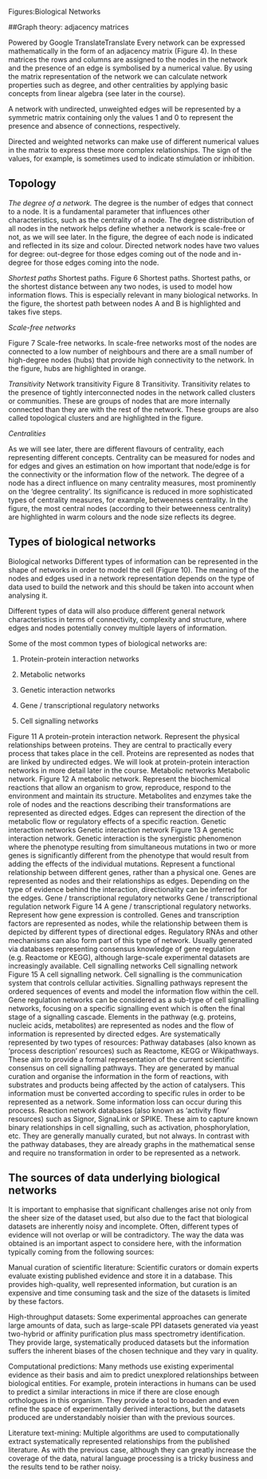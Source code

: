 Figures:Biological Networks


##Graph theory: adjacency matrices
 

Powered by Google TranslateTranslate
Every network can be expressed mathematically in the form of an adjacency matrix (Figure 4). In these matrices the rows and columns are assigned to the nodes in the network and the presence of an edge is symbolised by a numerical value. By using the matrix representation of the network we can calculate network properties such as degree, and other centralities by applying basic concepts from linear algebra (see later in the course). 

A network with undirected, unweighted edges will be represented by a symmetric matrix containing only the values 1 and 0 to represent the presence and absence of connections, respectively.

Directed and weighted networks can make use of different numerical values in the matrix to express these more complex relationships. The sign of the values, for example, is sometimes used to indicate stimulation or inhibition.

## Topology
*The degree of a network.*
The degree is the number of edges that connect to a node. It is a fundamental parameter that influences other characteristics, such as the centrality of a node. The degree distribution of all nodes in the network helps define whether a network is scale-free or not, as we will see later. In the figure, the degree of each node is indicated and reflected in its size and colour. Directed network nodes have two values for degree: out-degree for those edges coming out of the node and in-degree for those edges coming into the node.

*Shortest paths*
Shortest paths.
Figure 6 Shortest paths.
Shortest paths, or the shortest distance between any two nodes, is used to model how information flows. This is especially relevant in many biological networks. In the figure, the shortest path between nodes A and B is highlighted and takes five steps.

*Scale-free networks*

Figure 7 Scale-free networks.
In scale-free networks most of the nodes are connected to a low number of neighbours and there are a small number of high-degree nodes (hubs) that provide high connectivity to the network. In the figure, hubs are highlighted in orange. 

*Transitivity*
Network transitivity
Figure 8 Transitivity.
Transitivity relates to the presence of tightly interconnected nodes in the network called clusters or communities. These are groups of nodes that are more internally connected than they are with the rest of the network. These groups are also called topological clusters and are highlighted in the figure.

*Centralities*

As we will see later, there are different flavours of centrality, each representing different concepts. Centrality can be measured for nodes and for edges and gives an estimation on how important that node/edge is for the connectivity or the information flow of the network. The degree of a node has a direct influence on many centrality measures, most prominently on the ‘degree centrality’. Its significance is reduced in more sophisticated types of centrality measures, for example, betweenness centrality. In the figure, the most central nodes (according to their betweenness centrality) are highlighted in warm colours and the node size reflects its degree.

## Types of biological networks
 

Biological networks
Different types of information can be represented in the shape of networks in order to model the cell (Figure 10). The meaning of the nodes and edges used in a network representation depends on the type of data used to build the network and this should be taken into account when analysing it.

Different types of data will also produce different general network characteristics in terms of connectivity, complexity and structure, where edges and nodes potentially convey multiple layers of information.

Some of the most common types of biological networks are:

1. Protein-protein interaction networks

2. Metabolic networks

3. Genetic interaction networks

4. Gene / transcriptional regulatory networks

5. Cell signalling networks

Figure 11 A protein-protein interaction network.
  Represent the physical relationships between proteins. They are central to practically every process that takes place in the cell.
  Proteins are represented as nodes that are linked by undirected edges.
  We will look at protein-protein interaction networks in more detail later in the course.
Metabolic networks
Metabolic network.
Figure 12 A metabolic network.
Represent the biochemical reactions that allow an organism to grow, reproduce, respond to the environment and maintain its structure.
Metabolites and enzymes take the role of nodes and the reactions describing their transformations are represented as directed edges.
Edges can represent the direction of the metabolic flow or regulatory effects of a specific reaction.
Genetic interaction networks
Genetic interaction network
Figure 13 A genetic interaction network.
Genetic interaction is the synergistic phenomenon where the phenotype resulting from simultaneous mutations in two or more genes is significantly different from the phenotype that would result from adding the effects of the individual mutations.
Represent a functional relationship between different genes, rather than a physical one.
Genes are represented as nodes and their relationships as edges. Depending on the type of evidence behind the interaction, directionality can be inferred for the edges.
Gene / transcriptional regulatory networks
Gene / transcriptional regulation network
Figure 14 A gene / transcriptional regulatory networks.
Represent how gene expression is controlled.
Genes and transcription factors are represented as nodes, while the relationship between them is depicted by different types of directional edges.
Regulatory RNAs and other mechanisms can also form part of this type of network. 
Usually generated via databases representing consensus knowledge of gene regulation (e.g. Reactome or KEGG), although large-scale experimental datasets are increasingly available.
Cell signalling networks
Cell signalling network
Figure 15 A cell signalling network.
Cell signalling is the communication system that controls cellular activities.
Signalling pathways represent the ordered sequences of events and model the information flow within the cell.
Gene regulation networks can be considered as a sub-type of cell signalling networks, focusing on a specific signalling event which is often the final stage of a signalling cascade.
Elements in the pathway (e.g. proteins, nucleic acids, metabolites) are represented as nodes and the flow of information is represented by directed edges.
Are systematically represented by two types of resources:
Pathway databases (also known as 'process description' resources) such as Reactome, KEGG or Wikipathways. These aim to provide a formal representation of the current scientific consensus on cell signalling pathways. They are generated by manual curation and organise the information in the form of reactions, with substrates and products being affected by the action of catalysers. This information must be converted according to specific rules in order to be represented as a network. Some information loss can occur during this process.
Reaction network databases (also known as 'activity flow' resources) such as Signor, SignaLink or SPIKE. These aim to capture known binary relationships in cell signalling, such as activation, phosphorylation, etc. They are generally manually curated, but not always. In contrast with the pathway databases, they are already graphs in the mathematical sense and require no transformation in order to be represented as a network.


## The sources of data underlying biological networks
 

It is important to emphasise that significant challenges arise not only from the sheer size of the dataset used, but also due to the fact that biological datasets are inherently noisy and incomplete. Often, different types of evidence will not overlap or will be contradictory. The way the data was obtained is an important aspect to considere here, with the information typically coming from the following sources:

Manual curation of scientific literature: Scientific curators or domain experts evaluate existing published evidence and store it in a database. This provides high-quality, well represented information, but curation is an expensive and time consuming task and the size of the datasets is limited by these factors.

High-throughput datasets: Some experimental approaches can generate large amounts of data, such as large-scale PPI datasets generated via yeast two-hybrid or affinity purification plus mass spectrometry identification. They provide large, systematically produced datasets but the information suffers the inherent biases of the chosen technique and they vary in quality.

Computational predictions: Many methods use existing experimental evidence as their basis and aim to predict unexplored relationships between biological entities. For example, protein interactions in humans can be used to predict a similar interactions in mice if there are close enough orthologues in this organism. They provide a tool to broaden and even refine the space of experimentally derived interactions, but the datasets produced are understandably noisier than with the previous sources.

Literature text-mining: Multiple algorithms are used to computationally extract systematically represented relationships from the published literature. As with the previous case, although they can greatly increase the coverage of the data, natural language processing is a tricky business and the results tend to be rather noisy.

